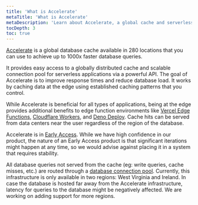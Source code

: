 ```yaml
---
title: 'What is Accelerate'
metaTitle: 'What is Accelerate'
metaDescription: 'Learn about Accelerate, a global cache and serverless connection pool that makes your database queries faster.'
tocDepth: 3
toc: true
---
```


<TopBlock>

[Accelerate](https://www.prisma.io/data-platform/accelerate) is a global database cache available in 280 locations that you can use to achieve up to 1000x faster database queries.

It provides easy access to a globally distributed cache and scalable connection pool for serverless applications via a powerful API. The goal of Accelerate is to improve response times and reduce database load. It works by caching data at the edge using established caching patterns that you control.

While Accelerate is beneficial for all types of applications, being at the edge provides additional benefits to edge function environments like [Vercel Edge Functions](https://vercel.com/docs/concepts/functions/edge-functions), [Cloudflare Workers](https://workers.cloudflare.com/), and [Deno Deploy](https://deno.com/deploy). Cache hits can be served from data centers near the user regardless of the region of the database.

<Admonition type="info">

Accelerate is in [Early Access](https://www.prisma.io/docs/data-platform/about/releases#early-access). While we have high confidence in our product, the nature of an Early Access product is that significant iterations might happen at any time, so we would advise against placing it in a system that requires stability.

</Admonition>

<Admonition type="info">

All database queries not served from the cache (eg: write queries, cache misses, etc.) are routed through a [database connection pool](https://www.prisma.io/dataguide/database-tools/connection-pooling#what-is-connection-pooling). Currently, this infrastructure is only available in two regions: West Virginia and Ireland. In case the database is hosted far away from the Accelerate infrastructure, latency for queries to the database might be negatively affected. We are working on adding support for more regions.

</Admonition>

</TopBlock>
